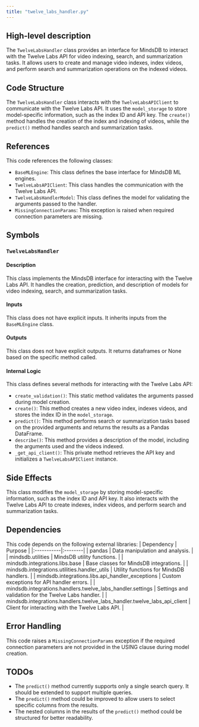 ```yaml
---
title: "twelve_labs_handler.py"
---
```


## High-level description
The `TwelveLabsHandler` class provides an interface for MindsDB to interact with the Twelve Labs API for video indexing, search, and summarization tasks. It allows users to create and manage video indexes, index videos, and perform search and summarization operations on the indexed videos.

## Code Structure
The `TwelveLabsHandler` class interacts with the `TwelveLabsAPIClient` to communicate with the Twelve Labs API. It uses the `model_storage` to store model-specific information, such as the index ID and API key. The `create()` method handles the creation of the index and indexing of videos, while the `predict()` method handles search and summarization tasks.

## References
This code references the following classes:
- `BaseMLEngine`: This class defines the base interface for MindsDB ML engines.
- `TwelveLabsAPIClient`: This class handles the communication with the Twelve Labs API.
- `TwelveLabsHandlerModel`: This class defines the model for validating the arguments passed to the handler.
- `MissingConnectionParams`: This exception is raised when required connection parameters are missing.

## Symbols

### `TwelveLabsHandler`
#### Description
This class implements the MindsDB interface for interacting with the Twelve Labs API. It handles the creation, prediction, and description of models for video indexing, search, and summarization tasks.

#### Inputs
This class does not have explicit inputs. It inherits inputs from the `BaseMLEngine` class.

#### Outputs
This class does not have explicit outputs. It returns dataframes or None based on the specific method called.

#### Internal Logic
This class defines several methods for interacting with the Twelve Labs API:
- `create_validation()`: This static method validates the arguments passed during model creation.
- `create()`: This method creates a new video index, indexes videos, and stores the index ID in the `model_storage`.
- `predict()`: This method performs search or summarization tasks based on the provided arguments and returns the results as a Pandas DataFrame.
- `describe()`: This method provides a description of the model, including the arguments used and the videos indexed.
- `_get_api_client()`: This private method retrieves the API key and initializes a `TwelveLabsAPIClient` instance.

## Side Effects
This class modifies the `model_storage` by storing model-specific information, such as the index ID and API key. It also interacts with the Twelve Labs API to create indexes, index videos, and perform search and summarization tasks.

## Dependencies
This code depends on the following external libraries:
| Dependency | Purpose |
|:-----------|:--------|
| pandas | Data manipulation and analysis. |
| mindsdb.utilities | MindsDB utility functions. |
| mindsdb.integrations.libs.base | Base classes for MindsDB integrations. |
| mindsdb.integrations.utilities.handler_utils | Utility functions for MindsDB handlers. |
| mindsdb.integrations.libs.api_handler_exceptions | Custom exceptions for API handler errors. |
| mindsdb.integrations.handlers.twelve_labs_handler.settings | Settings and validation for the Twelve Labs handler. |
| mindsdb.integrations.handlers.twelve_labs_handler.twelve_labs_api_client | Client for interacting with the Twelve Labs API. |

## Error Handling
This code raises a `MissingConnectionParams` exception if the required connection parameters are not provided in the USING clause during model creation.

## TODOs
- The `predict()` method currently supports only a single search query. It should be extended to support multiple queries.
- The `predict()` method could be improved to allow users to select specific columns from the results.
- The nested columns in the results of the `predict()` method could be structured for better readability.
